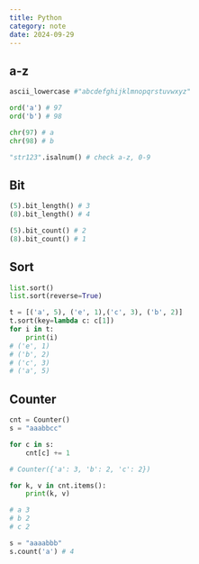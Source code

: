 ---
title: Python
category: note
date: 2024-09-29
---

## a-z
```py
ascii_lowercase #"abcdefghijklmnopqrstuvwxyz"
```

```py
ord('a') # 97
ord('b') # 98

chr(97) # a
chr(98) # b
```

```py
"str123".isalnum() # check a-z, 0-9
```

## Bit
```py
(5).bit_length() # 3
(8).bit_length() # 4
```

```py
(5).bit_count() # 2
(8).bit_count() # 1
```

## Sort
```py
list.sort()
list.sort(reverse=True)
```

```py
t = [('a', 5), ('e', 1),('c', 3), ('b', 2)]
t.sort(key=lambda c: c[1])
for i in t:
	print(i)
# ('e', 1)
# ('b', 2)
# ('c', 3)
# ('a', 5)
```

## Counter
```py
cnt = Counter()
s = "aaabbcc"

for c in s:
	cnt[c] += 1

# Counter({'a': 3, 'b': 2, 'c': 2})

for k, v in cnt.items():
	print(k, v)

# a 3
# b 2
# c 2
```

```py
s = "aaaabbb"
s.count('a') # 4
```